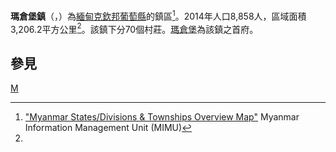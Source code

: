 {{Infobox settlement
|name =瑪倉堡鎮
|native_name = {{lang|my|မချမ်းဘောမြို့နယ်}}
|settlement_type = [[葡萄縣|葡萄縣]]鎮區
|image_skyline = 
|image_map = 
|mapsize = 
|map_caption = 
|pushpin_label_position = bottom
|pushpin_map = Burma
|pushpin_map_caption =瑪倉堡鎮在緬甸的位置
|seat = [[瑪倉堡|瑪倉堡]]
|seat_type = 首府
|subdivision_type = 國家
|subdivision_name = {{flag|Burma}}
|subdivision_type1 = [[缅甸行政区划|省邦]]
|subdivision_name1 = [[克欽邦|克欽邦]]
|subdivision_type2 = [[縣_(緬甸)|縣]]
|subdivision_name2 = [[葡萄縣|葡萄縣]]
|area_total_km2 = 3,206.2
|population_footnotes =<ref name="citypopulation">[http://www.citypopulation.de/php/myanmar-admin.php MYANMAR: Administrative Division]. Citypopulation. 2015-11-22</ref>
|population = 8,858
|population_as_of = 2014
|population_density_km2 = 2.76
|coordinates_display = inline,title
|coordinates_region = MM
|latNS = N
|latd = 27
|latm = 16
|lats = 00
|longEW = E
|longd = 97
|longm = 36
|longs = 00
|elevation_ft = 
|elevation_m = 
|timezone = [[Myanmar_Standard_Time|MST]]
|utc_offset = +6:30
|website =
}}

'''瑪倉堡鎮'''（{{lang-my|မချမ်းဘောမြို့နယ်}}，{{lang-en|Machanbaw Township}}）為[[緬甸|緬甸]][[克欽邦|克欽邦]][[葡萄縣|葡萄縣]]的鎮區<ref name="MIMU001">[http://www.burmalibrary.org/docs6/MIMU001_A3_SD%20&%20Township%20Overview.pdf "Myanmar States/Divisions & Townships Overview Map"] {{Wayback|url=http://www.burmalibrary.org/docs6/MIMU001_A3_SD%20%26%20Township%20Overview.pdf |date=20101203160828 }} Myanmar Information Management Unit (MIMU)</ref>。2014年人口8,858人，區域面積3,206.2平方公里<ref name=citypopulation/>。該鎮下分70個村莊。[[瑪倉堡|瑪倉堡]]為該鎮之首府。

==參見==
{{Reflist}}

{{克钦邦行政区划|state=collapsed}}

[[Category:克欽邦鎮區|M]]

{{Burma-geo-stub}}